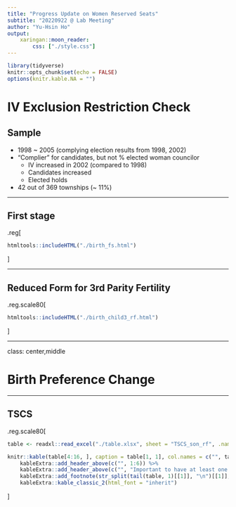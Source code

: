 ```yaml
---
title: "Progress Update on Women Reserved Seats"
subtitle: "20220922 @ Lab Meeting"
author: "Yu-Hsin Ho"
output:
    xaringan::moon_reader:
        css: ["./style.css"]
---
```


```r
library(tidyverse)
knitr::opts_chunk$set(echo = FALSE)
options(knitr.kable.NA = "")
```

# IV Exclusion Restriction Check

## Sample

- 1998 ~ 2005 (complying election results from 1998, 2002)
- "Complier" for candidates, but not % elected woman councilor
  - IV increased in 2002 (compared to 1998)
  - Candidates increased
  - Elected holds
- 42 out of 369 townships (~ 11%)

---

## First stage

.reg[
```r
htmltools::includeHTML("./birth_fs.html")
```
]

---

## Reduced Form for 3rd Parity Fertility

.reg.scale80[
```r
htmltools::includeHTML("./birth_child3_rf.html")
```
]

---

class: center,middle

# Birth Preference Change

---

## TSCS

.reg.scale80[
```r
table <- readxl::read_excel("./table.xlsx", sheet = "TSCS_son_rf", .name_repair = "minimal", col_names = F)

knitr::kable(table[4:16, ], caption = table[1, 1], col.names = c("", table[2, -1]), align = "lcccccc") %>%
    kableExtra::add_header_above(c("", 1:6)) %>%
    kableExtra::add_header_above(c("", "Important to have at least one son" = 3, "Number of children willing to have" = 3)) %>%
    kableExtra::add_footnote(str_split(tail(table, 1)[[1]], "\n")[[1]], notation = "none") %>% 
    kableExtra::kable_classic_2(html_font = "inherit")
```
]